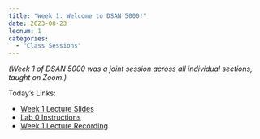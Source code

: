 ```yaml
---
title: "Week 1: Welcome to DSAN 5000!"
date: 2023-08-23
lecnum: 1
categories:
  - "Class Sessions"
---
```


*(Week 1 of DSAN 5000 was a joint session across all individual sections, taught on Zoom.)*

Today's Links:

* <a href="https://jfh.georgetown.domains/dsan5000/slides-and-labs/_site/content/slides/faculty/notes.html" target="_blank">Week 1 Lecture Slides</a>
* <a href="https://jfh.georgetown.domains/dsan5000/slides-and-labs/_site/content/labs/assignments/lab-00/lab-0.pdf" target="_blank">Lab 0 Instructions</a>
* <a href="https://georgetown.zoom.us/rec/play/A7VzrmQEWpDYp10mDDbTWzxA7HYzaN3mXHvy4_pdDi1MsLocjxei3PG6qxLSc7_cjuu8dolvZlvyOD3j.scF7T7VpX5SvUA-_?canPlayFromShare=true&from=share_recording_detail&startTime=1692808468000&componentName=rec-play&originRequestUrl=https%3A%2F%2Fgeorgetown.zoom.us%2Frec%2Fshare%2Fe_Ei6X4qg_5ch6dnj7k_NP8ZrOnrquWTltKhdrFqF1lDgRw57Ti81vdgjOae387a.dlsZvy60UY-pezSr%3FstartTime%3D1692808468000" target="_blank">Week 1 Lecture Recording</a>

